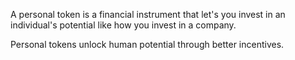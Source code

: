 A personal token is a financial instrument that let's you invest in an individual's potential like how you invest in a company.

Personal tokens unlock human potential through better incentives.

